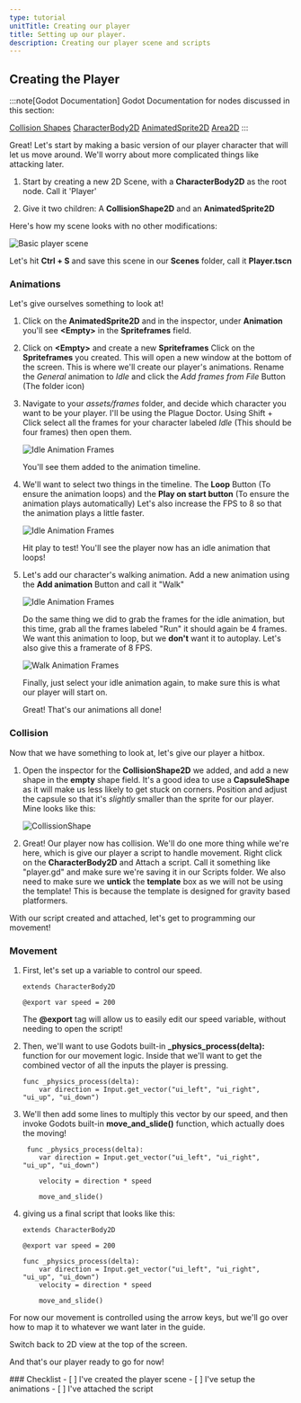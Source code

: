 ```yaml
---
type: tutorial
unitTitle: Creating our player
title: Setting up our player.
description: Creating our player scene and scripts
---
```



## Creating the Player

:::note[Godot Documentation]
Godot Documentation for nodes discussed in this section: 

[Collision Shapes](https://docs.godotengine.org/en/stable/tutorials/physics/collision_shapes_2d.html) [CharacterBody2D](https://docs.godotengine.org/en/stable/classes/class_characterbody2d.html) [AnimatedSprite2D](https://docs.godotengine.org/en/stable/classes/class_animatedsprite2d.html) [Area2D](https://docs.godotengine.org/en/stable/classes/class_area2d.html)
:::


Great! Let's start by making a basic version of our player character that will let us move around. We'll worry about more complicated things like attacking later.


<Steps>

1. Start by creating a new 2D Scene, with a **CharacterBody2D** as the root node. Call it 'Player'

2. Give it two children:
    A **CollisionShape2D** and an **AnimatedSprite2D**

</Steps>

Here's how my scene looks with no other modifications:

![Basic player scene](/src/assets/godot/dungeonCrawler/playerscenebasic.png)

Let's hit **Ctrl + S** and save this scene in our **Scenes** folder, call it **Player.tscn**

### Animations

Let's give ourselves something to look at! 
<Steps>
1. Click on the **AnimatedSprite2D** and in the inspector, under **Animation** you'll see **\<Empty>** in the **Spriteframes** field.

2. Click on **\<Empty>** and create a new **Spriteframes** Click on the **Spriteframes** you created. This will open a new window at the bottom of the screen.
    This is where we'll create our player's animations. Rename the *General* animation to *Idle* and click the *Add frames from File* Button (The folder icon)

3. Navigate to your *assets/frames* folder, and decide which character you want to be your player. I'll be using the Plague Doctor. Using Shift + Click select all the frames for your character labeled *Idle* (This should be four frames) then open them.

    ![Idle Animation Frames](/src/assets/godot/dungeonCrawler/idleanim.png)

    You'll see them added to the animation timeline. 

4. We'll want to select two things in the timeline. The **Loop** Button (To ensure the animation loops) and the **Play on start button** (To ensure the animation plays automatically)
    Let's also increase the FPS to 8 so that the animation plays a little faster. 

    ![Idle Animation Frames](/src/assets/godot/dungeonCrawler/autoloop.png)

    Hit play to test! You'll see the player now has an idle animation that loops!

5. Let's add our character's walking animation. Add a new animation using the **Add animation** Button and call it "Walk"

    ![Idle Animation Frames](/src/assets/godot/dungeonCrawler/addanim.png)

    Do the same thing we did to grab the frames for the idle animation, but this time, grab all the frames labeled "Run" it should again be 4 frames. We want this animation to loop, but we **don't** want it to autoplay. Let's also give this a framerate of 8 FPS.

    ![Walk Animation Frames](/src/assets/godot/dungeonCrawler/walkanim.png)

    Finally, just select your idle animation again, to make sure this is what our player will start on.

    Great! That's our animations all done!
</Steps>

### Collision

Now that we have something to look at, let's give our player a hitbox. 
<Steps>
1. Open the inspector for the **CollisionShape2D** we added, and add a new shape in the **empty** shape field.
    It's a good idea to use a **CapsuleShape** as it will make us less likely to get stuck on corners. Position and adjust the capsule so that it's *slightly* smaller than the sprite for our player.
    Mine looks like this:

    ![CollissionShape](/src/assets/godot/dungeonCrawler/collshapeimg.png)

2. Great! Our player now has collision. We'll do one more thing while we're here, which is give our player a script to handle movement. Right click on the **CharacterBody2D** and Attach a script. Call it something like "player.gd" and make sure we're saving it in our Scripts folder.
 We also need to make sure we **untick** the **template** box as we will not be using the template! This is because the template is designed for gravity based platformers.
</Steps>

With our script created and attached, let's get to programming our movement!

### Movement

<Steps>

1. First, let's set up a variable to control our speed.

    ```gdscript
    extends CharacterBody2D

    @export var speed = 200
    ```

    The **\@export** tag will allow us to easily edit our speed variable, without needing to open the script!

2. Then, we'll want to use Godots built-in **_physics_process(delta):** function for our movement logic. Inside that we'll want to get the combined vector of all the inputs the player is pressing.

    ```gdscript
    func _physics_process(delta):
        var direction = Input.get_vector("ui_left", "ui_right", "ui_up", "ui_down")
    ```

3. We'll then add some lines to multiply this vector by our speed, and then invoke Godots built-in **move_and_slide()** function, which actually does the moving!

    ```gdscript
     func _physics_process(delta):
        var direction = Input.get_vector("ui_left", "ui_right", "ui_up", "ui_down")

        velocity = direction * speed

        move_and_slide()
    ```

4. giving us a final script that looks like this:

    ```gdscript
    extends CharacterBody2D

    @export var speed = 200

    func _physics_process(delta):
        var direction = Input.get_vector("ui_left", "ui_right", "ui_up", "ui_down")
        velocity = direction * speed

        move_and_slide()
    ```
</Steps>    
For now our movement is controlled using the arrow keys, but we'll go over how to map it to whatever we want later in the guide.

Switch back to 2D view at the top of the screen.

And that's our player ready to go for now!

<Box>
### Checklist
<Checklist>
- [ ] I've created the player scene
- [ ] I've setup the animations
- [ ] I've attached the script
</Checklist>
</Box>